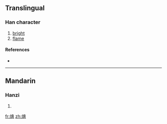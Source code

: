 ==Translingual==

===Han character===
{{Han char|rn=86|rad=火|as=08|sn=12|four=|canj=火卜戈月 (FYIB)}}

# [[bright]]
# [[flame]]

====References====
* {{Han ref|kx=0675.090|dkj=19146|hdz=32211.010|uh=7134|ud=28980}}

----

==Mandarin==

===Hanzi===
{{cmn-hanzi|pin=[[shén]] ([[shen2]]), [[yù]] ([[yu4]])|wg=shen<sup>2</sup>, yü<sup>4</sup>}}

# {{defn|Mandarin}}

[[fr:焴]]
[[zh:焴]]